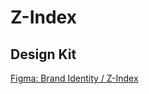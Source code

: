
<Meta title="Den Haag/Z-Index" />

# Z-Index

## Design Kit

[Figma: Brand Identity / Z-Index](https://figma.com/file/JpoY3waVoQGlLQzQXTL9nn/Design-System-Gemeente-Den-Haag?node-id=3520%3A5)
